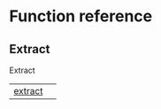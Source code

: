 # Function reference {.doc .doc-index}

## Extract

Extract

| | |
| --- | --- |
| [extract](extract.qmd#new_fave.extract) |  |